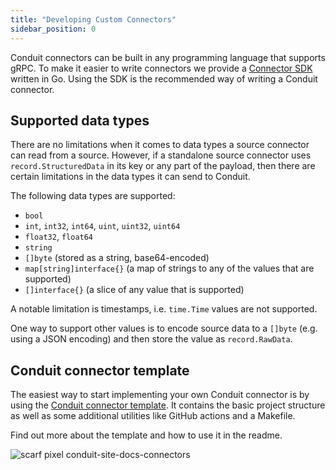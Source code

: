 ```yaml
---
title: "Developing Custom Connectors"
sidebar_position: 0
---
```


Conduit connectors can be built in any programming language that supports gRPC.
To make it easier to write connectors we provide
a [Connector SDK](https://github.com/ConduitIO/conduit-connector-sdk) written in
Go. Using the SDK is the recommended way of writing a Conduit connector.

## Supported data types

There are no limitations when it comes to data types a source connector can read
from a source. However, if a standalone source connector uses `record.StructuredData`
in its key or any part of the payload, then there are certain limitations in the
data types it can send to Conduit.

The following data types are supported:

* `bool`
* `int`, `int32`, `int64`, `uint`, `uint32`, `uint64`
* `float32`, `float64`
* `string`
* `[]byte` (stored as a string, base64-encoded)
* `map[string]interface{}` (a map of strings to any of the values that are supported)
* `[]interface{}` (a slice of any value that is supported)

A notable limitation is timestamps, i.e. `time.Time` values are not supported.

One way to support other values is to encode source data to a `[]byte` (e.g. using
a JSON encoding) and then store the value as `record.RawData`.


## Conduit connector template

The easiest way to start implementing your own Conduit connector is by using the
[Conduit connector template](https://github.com/ConduitIO/conduit-connector-template).
It contains the basic project structure as well as some additional utilities
like GitHub actions and a Makefile.

Find out more about the template and how to use it in the readme.

![scarf pixel conduit-site-docs-connectors](https://static.scarf.sh/a.png?x-pxid=2fa824d7-fd94-4cf9-a5c8-ea63c9860213)